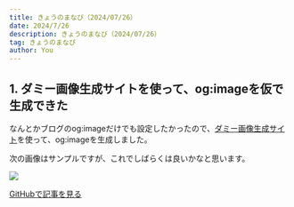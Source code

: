 ```yaml
---
title: きょうのまなび（2024/07/26）
date: 2024/7/26
description: きょうのまなび（2024/07/26）
tag: きょうのまなび
author: You
---
```


## 1. ダミー画像生成サイトを使って、og:imageを仮で生成できた

なんとかブログのog:imageだけでも設定したかったので、[ダミー画像生成サイト](https://placehold.jp/)を使って、og:imageを生成しました。

次の画像はサンプルですが、これでしばらくは良いかなと思います。

![](https://placehold.jp/50/000000/ffffff/1200x600.png?text=Title&css=%7B%22border-radius%22%3A%2215px%22%2C%22background%22%3A%22%20-webkit-gradient(linear%2C%20left%20top%2C%20left%20bottom%2C%20from(%23111111)%2C%20to(%23555555))%22%7D)

[GitHubで記事を見る](https://github.com/kght6123/kght6123.page-v2/blob/main/pages/posts/todays-lesson/20240726.mdx)

